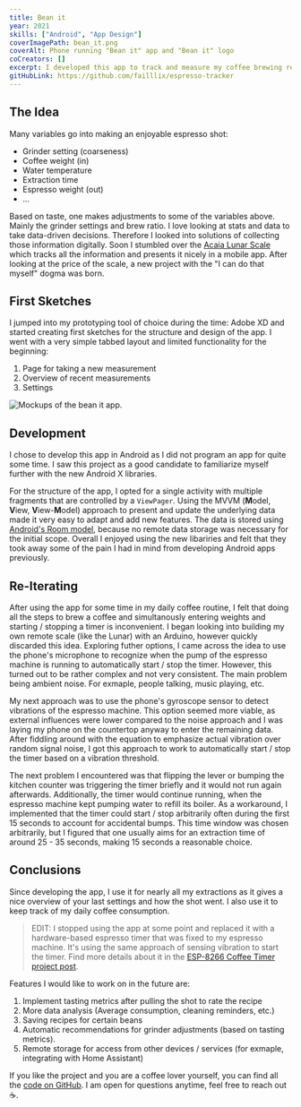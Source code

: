 ```yaml
---
title: Bean it
year: 2021
skills: ["Android", "App Design"]
coverImagePath: bean_it.png
coverAlt: Phone running "Bean it" app and "Bean it" logo
coCreators: []
excerpt: I developed this app to track and measure my coffee brewing recipes.
gitHubLink: https://github.com/failllix/espresso-tracker
---
```


## The Idea

Many variables go into making an enjoyable espresso shot:

- Grinder setting (coarseness)
- Coffee weight (in)
- Water temperature
- Extraction time
- Espresso weight (out)
- ...

Based on taste, one makes adjustments to some of the variables above.
Mainly the grinder settings and brew ratio.
I love looking at stats and data to take data-driven decisions.
Therefore I looked into solutions of collecting those information digitally.
Soon I stumbled over the [Acaia Lunar Scale](https://acaia.co/products/lunar_2021) which tracks all the information and presents it nicely in a mobile app.
After looking at the price of the scale, a new project with the "I can do that myself" dogma was born.

## First Sketches

I jumped into my prototyping tool of choice during the time: Adobe XD and started creating first sketches for the structure and design of the app.
I went with a very simple tabbed layout and limited functionality for the beginning:

1. Page for taking a new measurement
1. Overview of recent measurements
1. Settings

![Mockups of the bean it app.](../../../images/projects/bean_it_mockups.png)

## Development

I chose to develop this app in Android as I did not program an app for quite some time.
I saw this project as a good candidate to familiarize myself further with the new Android X libraries.

For the structure of the app, I opted for a single activity with multiple fragments that are controlled by a `ViewPager`.
Using the MVVM (**M**odel, **V**iew, **V**iew-**M**odel) approach to present and update the underlying data made it very easy to adapt and add new features.
The data is stored using [Android's Room model](https://developer.android.com/training/data-storage/room), because no remote data storage was necessary for the initial scope.
Overall I enjoyed using the new libariries and felt that they took away some of the pain I had in mind from developing Android apps previously.

## Re-Iterating

After using the app for some time in my daily coffee routine, I felt that doing all the steps to brew a coffee and simultanously entering weights and starting / stopping a timer is inconvenient.
I began looking into building my own remote scale (like the Lunar) with an Arduino, however quickly discarded this idea.
Exploring futher options, I came across the idea to use the phone's microphone to recognize when the pump of the espresso machine is running to automatically start / stop the timer.
However, this turned out to be rather complex and not very consistent.
The main problem being ambient noise.
For exmaple, people talking, music playing, etc.

My next approach was to use the phone's gyroscope sensor to detect vibrations of the espresso machine.
This option seemed more viable, as external influences were lower compared to the noise approach and I was laying my phone on the countertop anyway to enter the remaining data.
After fiddling around with the equation to emphasize actual vibration over random signal noise, I got this approach to work to automatically start / stop the timer based on a vibration threshold.

The next problem I encountered was that flipping the lever or bumping the kitchen counter was triggering the timer briefly and it would not run again afterwards.
Additionally, the timer would continue running, when the espresso machine kept pumping water to refill its boiler.
As a workaround, I implemented that the timer could start / stop arbitrarily often during the first 15 seconds to account for accidental bumps.
This time window was chosen arbitrarily, but I figured that one usually aims for an extraction time of around 25 - 35 seconds, making 15 seconds a reasonable choice.

## Conclusions

Since developing the app, I use it for nearly all my extractions as it gives a nice overview of your last settings and how the shot went.
I also use it to keep track of my daily coffee consumption.

> EDIT: I stopped using the app at some point and replaced it with a hardware-based espresso timer that was fixed to my espresso machine.
> It's using the same approach of sensing vibration to start the timer.
> Find more details about it in the [ESP-8266 Coffee Timer project post](/en/projects/esp8266-coffee-timer).

Features I would like to work on in the future are:

1. Implement tasting metrics after pulling the shot to rate the recipe
1. More data analysis (Average consumption, cleaning reminders, etc.)
1. Saving recipes for certain beans
1. Automatic recommendations for grinder adjustments (based on tasting metrics).
1. Remote storage for access from other devices / services (for exmaple, integrating with Home Assistant)

If you like the project and you are a coffee lover yourself, you can find all the [code on GitHub](https://github.com/failllix/espresso-tracker).
I am open for questions anytime, feel free to reach out ☕.
